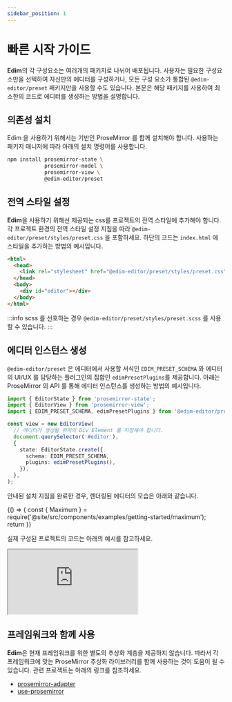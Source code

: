 ```yaml
---
sidebar_position: 1 
---
```


# 빠른 시작 가이드

**Edim**의 각 구성요소는 여러개의 패키지로 나뉘어 배포됩니다. 사용자는 필요한 구성요소만을 선택하여 자신만의 에디터를 구성하거나, 모든 구성 요소가 통합된 `@edim-editor/preset` 패키지만을 사용할 수도 있습니다. 본문은 해당 패키지를 사용하여 최소한의 코드로 에디터를 생성하는 방법을 설명합니다.

## 의존성 설치

Edim 을 사용하기 위해서는 기반인 ProseMirror 를 함께 설치해야 합니다. 사용하는 패키지 매니저에 따라 아래의 설치 명령어를 사용합니다.

```bash npm2yarn
npm install prosemirror-state \
            prosemirror-model \
            prosemirror-view \
            @edim-editor/preset
```

## 전역 스타일 설정

**Edim**을 사용하기 위해선 제공되는 css를 프로젝트의 전역 스타일에 추가해야 합니다. 각 프로젝트 환경의 전역 스타일 설정 지침을 따라 `@edim-editor/preset/styles/preset.css` 을 포함하세요. 하단의 코드는 `index.html` 에 스타일을 추가하는 방법의 예시입니다.

```html title="/src/index.html"
<html>
  <head>
    <link rel="stylesheet" href="@edim-editor/preset/styles/preset.css">
  </head>
  <body>
    <div id="editor"></div>
  </body>
</html>
```

:::info
scss 를 선호하는 경우 `@edim-editor/preset/styles/preset.scss` 를 사용할 수 있습니다.
:::

## 에디터 인스턴스 생성

`@edim-editor/preset` 은 에디터에서 사용할 서식인 `EDIM_PRESET_SCHEMA` 와 에디터의 UI/UX 를 담당하는 플러그인의 집합인 `edimPresetPlugins`를 제공합니다. 아래는 ProseMirror 의 API 를 통해 에디터 인스턴스를 생성하는 방법의 예시입니다.

```typescript title="/src/index.ts"
import { EditorState } from 'prosemirror-state';
import { EditorView } from 'prosemirror-view';
import { EDIM_PRESET_SCHEMA, edimPresetPlugins } from '@edim-editor/preset';

const view = new EditorView(
  // 에디터가 생성될 위치의 Div Element 를 지정해야 합니다.
  document.querySelector('#editor'),
  {
    state: EditorState.create({
      schema: EDIM_PRESET_SCHEMA,
      plugins: edimPresetPlugins(),
    }),
  },
);
```

안내된 설치 지침을 완료한 경우, 렌더링된 에디터의 모습은 아래와 같습니다.

<BrowserOnly>
  {() => {
    const { Maximum } = require('@site/src/components/examples/getting-started/maximum');
    return <Maximum style={{ height: '300px' }} />
  }}
</BrowserOnly>

실제 구성된 프로젝트의 코드는 아래의 예시를 참고하세요.

<iframe className='stackblitz' src="https://stackblitz.com/edit/typescript-tm1j7h?ctl=1&embed=1"></iframe>

## 프레임워크와 함께 사용

**Edim**은 현재 프레임워크를 위한 별도의 추상화 계층을 제공하지 않습니다. 따라서 각 프레임워크에 맞는 ProseMirror 추상화 라이브러리를 함께 사용하는 것이 도움이 될 수 있습니다. 관련 프로젝트는 아래의 링크를 참조하세요. 

- [prosemirror-adapter](https://github.com/Saul-Mirone/prosemirror-adapter)
- [use-prosemirror](https://github.com/ponymessenger/use-prosemirror)